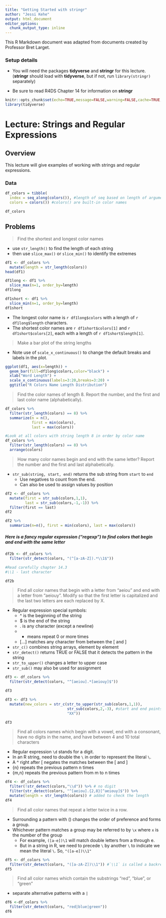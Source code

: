 ```yaml
---
title: "Getting Started with stringr"
author: "Jessi Kehe"
output: html_document
editor_options: 
  chunk_output_type: inline
---
```


This R Markdown document was adapted from documents created by Professor Bret Larget.


### Setup details

* You will need the packages **tidyverse** and **stringr** for this lecture. (**stringr** should load with **tidyverse**, but if not, run `library(stringr)` separately)

* Be sure to read R4DS Chapter 14 for information on **stringr** 

  
```r
knitr::opts_chunk$set(echo=TRUE,message=FALSE,warning=FALSE,cache=TRUE,autodep=TRUE,cache.comments=FALSE)
library(tidyverse)
```


# Lecture:  Strings and Regular Expressions

## Overview

This lecture will give examples of working with strings and regular expressions.

### Data

```r
df_colors = tibble(
  index = seq_along(colors()), #length of seq based on length of argument
  colors = colors()) #colors() are built-in color names 

df_colors
```

## Problems

> Find the shortest and longest color names

- use `str_length()` to find the length of each string  
- then use `slice_max()` or `slice_min()` to identify the extremes  

```r
df1 <- df_colors %>%
  mutate(length = str_length(colors))
head(df1)

df1long <- df1 %>%
  slice_max(n=1, order_by=length)
df1long

df1short <- df1 %>%
  slice_min(n=1, order_by=length)
df1short

```

- The longest color name is `r df1long$colors` with a length of `r df1long$length` characters.  
- The shortest color names are `r df1short$colors[1]` and `r df1short$colors[2]`, each with a length of `r df1short$length[1]`.



> Make a bar plot of the string lengths

- Note use of `scale_x_continuous()` to change the default breaks and labels in the plot.

```r
ggplot(df1, aes(x=length)) +
  geom_bar(fill=df1long$colors,color="black") +
  xlab("Word Length") +
  scale_x_continuous(labels=3:20,breaks=3:20) +
  ggtitle("R Colors Name Length Distribution")
```



> Find the color names of length 8. Report the number, and the first and last color name (alphabetically).

```r
df_colors %>%
  filter(str_length(colors) == 8) %>%
  summarize(n = n(),
            first = min(colors),
            last = max(colors))

#Look at all colors with string length 8 in order by color name
df_colors %>%
  filter(str_length(colors) == 8) %>%
  arrange(colors)
```

> How many color names begin and end with the same letter? Report the number and the first and last alphabetically.

- `str_sub(string, start, end)` returns the sub string from `start` to `end`
    - Use negatives to count from the end.
    - Can also be used to assign values by position
    
```r
df2 <- df_colors %>%
  mutate(first = str_sub(colors,1,1),
         last = str_sub(colors,-1,-1)) %>%
  filter(first == last)
df2

df2 %>%
  summarize(n=n(), first = min(colors), last = max(colors))
```



##### Here is a fancy regular expression ("regexp") to find colors that begin and end with the same letter

```r
df2b <- df_colors %>%
  filter(str_detect(colors, "(^[a-zA-Z]).*\\1$"))

#Read carefully chapter 14.3
#\\1 - last character

df2b
```


> Find all color names that begin with a letter from "aeiou" and end with a letter from "aeiouy". Modify so that the first letter is capitalized and the last two letters are each replaced by X.

- Regular expression special symbols:
    - ^ is the beginning of the string
    - $ is the end of the string
    - . is any character (except a newline)
    - * means repeat 0 or more times
    - [...] matches any character from between the [ and ]
- `str_c()` combines string arrays, element by element
- `str_detect()` returns TRUE or FALSE that it detects the pattern in the string
- `str_to_upper()` changes a letter to upper case
- `str_sub()` may also be used for assignment
    
```r
df3 <- df_colors %>%
  filter(str_detect(colors, "^[aeiou].*[aeiouy]$"))

df3

df3 <- df3 %>%
  mutate(new_colors = str_c(str_to_upper(str_sub(colors,1,1)),
                            str_sub(colors,2,-3), #start and end points are inclusive
                            "XX"))

df3

```

> Find all colors names which begin with a vowel, end with a consonant, have no digits in the name, and have between 4 and 10 total characters

- Regular expression `\d` stands for a digit.
- In an R string, need to double the `\` in order to represent the literal `\`.
- A ^ right after [ negates the matches between the [ and ]
- {n} repeats the previous pattern n times
- {m,n} repeats the previous pattern from m to n times

```r
df4 <- df_colors %>%
  filter(!str_detect(colors,"\\d")) %>% # no digit
  filter(str_detect(colors, "^[aeiou].{2,8}[^aeiouy]$")) %>%
  mutate(length = str_length(colors)) # added to check the length
df4
```

> Find all color names that repeat a letter twice in a row.

- Surrounding a pattern with () changes the order of preference and forms a group.
- Whichever pattern matches a group may be referred to by `\x` where `x` is the number of the group
    - For example, `([a-e])\1` will match double letters from a through e.
    - But in a string in R, we need to precede `\` by another `\` to indicate we mean the literal `\`. So, `"([a-e])\\1"`
    
```r
df5 <- df_colors %>%
  filter(str_detect(colors, "([a-zA-Z])\\1")) #`\\1` is called a backreference
df5
```

> Find all color names which contain the substrings "red", "blue", or "green"

- separate alternative patterns with a `|`

```r
df6 <-df_colors %>%
  filter(str_detect(colors, "red|blue|green"))
df6
```








